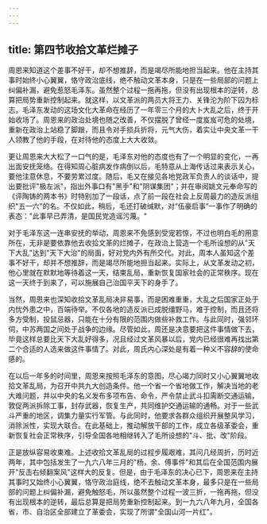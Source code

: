 ```yaml
---
---
---
```

title: 第四节收拾文革烂摊子
---



周恩来知道这个差事不好干，却不想推辞，而是竭尽所能地担当起来。他在主持其事时始终小心翼翼，恪守政治底线，绝不触动文革本身，只是在一些局部的问题上纠偏补漏，避免惹怒毛泽东。虽然整个过程一拖再拖，但没有出现根本的逆转，总算把局势重新控制起来。就这样，以文革派的两员大将王力、关锋沦为阶下囚为标志，毛泽东发动的这场文化大革命在经历了一年零三个月的大卜大乱之后，终于开始收场了。周恩来的政治处境也随之改善，不仅摆脱了曾经一度岌岌可危的处境，重新在政治上站稳了脚跟，而且令对手损兵折将，元气大伤，着实让中央文革一干人领教了他的手段，在对待他的态度上大大收敛。

更让周恩来大大松了一口气的是，毛泽东对他的态度也有了一个明显的变化，一再出面安抚笼络。在得知周心脏病发作病倒以后，毛特意从上海传话过来表示关心，要他注意休息，不要劳累过度。随后，毛又在接见各地党政军负责人的谈话中，提出要批评"极左派"，指出外事口有"黑手"和"阴谋集团"；并在审阅姚文元奉命写的《评陶铸的两本书》时特别加了一段话，点了前一段在社会上反周最力的造反派组织"五一六"的名。不仅如此，稍后，毛还打破缄默，对“伍豪启事”一事作了明确的表态："此事早已弄清，是国民党造谣污蔑。"

对于毛泽东这一连串安抚的举动，周恩来不免感到受宠若惊，不过也明白毛的用意所在，无非是要依靠他去收拾文革的烂摊子，在政治上营造一个毛所设想的从"天下大乱"达到"天下大治"的局面，好对党内外有所交代。对此，周本人虽知这个差事不好干，却并不想推辞，而是竭尽所能地担当起来。实际上，从文革发动之初，他心里就在默默地等待着这一天，结束乱局，重新恢复国家社会的正常秩序。现在这一天终于到来了，可以施展自己治国平天下的身手了。

当然，周恩来也深知收拾文革乱局决非易事，而是困难重重，大乱之后国家正处于内忧外患之中，百端待举。不仅各地的造反派已成脱缰野马，难于控制，而且还将多方受制，投鼠忌器，只能在十分有限的范围内做些补救工作。与此同时，强邻环伺，中苏两国之间处于战争的边缘。尽管如此，周还是决意要把这件事情做下去，毕竟这样总要比天下大乱好得多，况且经过文革风暴以后，党内已经很难再找出第二个合适的人选来做这件事情了。对此，周氏内心深处是有着一种义不容辞的使命感的。

在以后一年多的时间里，周恩来按照毛泽东的意图，尽心竭力同时又小心翼翼地收拾文革乱局，为召开中共九大创造条件。他一个省一个省地做工作，解决当地的老大难问题，并以中央的名义发布多项布告、命令，严令禁止武斗扣需断交通运输，敦促两派拆除工事，封存武器，恢复生产，共同维护交通运输的通畅。对于一些武斗严重的地区，调集力量实行军管。与此同时，他要求各群众组织开展整风学习，消除派性，实现大联合。在此基础上，推动解放干部的工作，成立各级革委会，重新恢复社会正常秩序，引导全国各地相继转入了毛所设想的"斗、批、改"阶段。

正是放纵容易收束难。上述收拾文革乱局的过程步履艰难，其问几经周折，历时近两年，其中包括发生了一九六八年三月的"杨，余、傅事件"和其后在全国范围内展开"反击右倾翻案风"这样大的反复。但是，由于毛泽东的决心已下，周恩来在主持其事时又始终小心翼翼，恪守政治庭线，绝不去触动文革本身，最多只是在一些局部的问题上纠偏补漏，避免触怒毛，所以虽然整个过程一波三折，一拖再拖，但没有出现根本的逆转，最后总算是把局势重新控制起来。到一九六八年九月，全国各省，市、自治区全部建立了革委会，实现了所谓"全国山河一片红"。